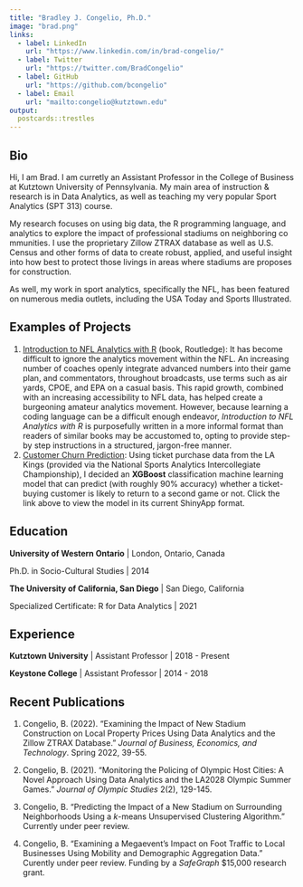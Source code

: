 ```yaml
---
title: "Bradley J. Congelio, Ph.D."
image: "brad.png"
links:
  - label: LinkedIn
    url: "https://www.linkedin.com/in/brad-congelio/"
  - label: Twitter
    url: "https://twitter.com/BradCongelio"
  - label: GitHub
    url: "https://github.com/bcongelio"
  - label: Email
    url: "mailto:congelio@kutztown.edu"
output:
  postcards::trestles
---
```


## Bio

Hi, I am Brad. I am curretly an Assistant Professor in the College of Business at Kutztown University of Pennsylvania. My main area of instruction & research is in Data Analytics, as well as teaching my very popular Sport Analytics (SPT 313) course.

My research focuses on using big data, the R programming language, and analytics to explore the impact of professional stadiums on neighboring co mmunities. I use the proprietary Zillow ZTRAX database as well as U.S. Census and other forms of data to create robust, applied, and useful insight into how best to protect those livings in areas where stadiums are proposes for construction.

As well, my work in sport analytics, specifically the NFL, has been featured on numerous media outlets, including the USA Today and Sports Illustrated.

## Examples of Projects

1.  [Introduction to NFL Analytics with R](https://www.routledge.com/Introduction-to-NFL-Analytics-with-R/Congelio/p/book/9781032427751) (book, Routledge): It has become difficult to ignore the analytics movement within the NFL. An increasing number of coaches openly integrate advanced numbers into their game plan, and commentators, throughout broadcasts, use terms such as air yards, CPOE, and EPA on a casual basis. This rapid growth, combined with an increasing accessibility to NFL data, has helped create a burgeoning amateur analytics movement. However, because learning a coding language can be a difficult enough endeavor, *Introduction to NFL Analytics with R* is purposefully written in a more informal format than readers of similar books may be accustomed to, opting to provide step-by step instructions in a structured, jargon-free manner.
2.  [Customer Churn Prediction](https://bcongelio.shinyapps.io/ticket_churn/): Using ticket purchase data from the LA Kings (provided via the National Sports Analytics Intercollegiate Championship), I decided an **XGBoost** classification machine learning model that can predict (with roughly 90% accuracy) whether a ticket-buying customer is likely to return to a second game or not. Click the link above to view the model in its current ShinyApp format.

## Education

**University of Western Ontario** \| London, Ontario, Canada

Ph.D. in Socio-Cultural Studies \| 2014

**The University of California, San Diego** \| San Diego, California

Specialized Certificate: R for Data Analytics \| 2021

## Experience

**Kutztown University** \| Assistant Professor \| 2018 - Present

**Keystone College** \| Assistant Professor \| 2014 - 2018

## Recent Publications

1.  Congelio, B. (2022). "Examining the Impact of New Stadium Construction on Local Property Prices Using Data Analytics and the Zillow ZTRAX Database." *Journal of Business, Economics, and Technology*. Spring 2022, 39-55.

2.  Congelio, B. (2021). "Monitoring the Policing of Olympic Host Cities: A Novel Approach Using Data Analytics and the LA2028 Olympic Summer Games." *Journal of Olympic Studies* 2(2), 129-145.

3.  Congelio, B. "Predicting the Impact of a New Stadium on Surrounding Neighborhoods Using a *k*-means Unsupervised Clustering Algorithm." Currently under peer review.

4.  Congelio, B. "Examining a Megaevent's Impact on Foot Traffic to Local Businesses Using Mobility and Demographic Aggregation Data." Curently under peer review. Funding by a *SafeGraph* \$15,000 research grant.
